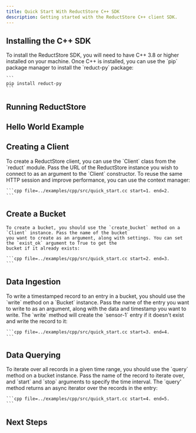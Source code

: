 ```yaml
---
title: Quick Start With ReductStore C++ SDK
description: Getting started with the ReductStore C++ client SDK.
---
```



<head>
    <link rel="canonical" href="https://www.reduct.store/docs/getting-started/with-C++"/>
</head>

<Intro language="C++" repository="reduct-py"/>

## Installing the C++ SDK

<InstallSdk>
    To install the ReductStore SDK, you will need to have C++ 3.8 or higher installed on your machine. Once C++ is
    installed, you can use the `pip` package manager to install the `reduct-py` package:

    ```
    pip install reduct-py
    ```
</InstallSdk>

## Running ReductStore

<RunReductStore/>

## Hello World Example

<UsingSdkSection example={QuickStart} language="cpp"/>

## Creating a Client

<CreateClientSection>
    To create a ReductStore client, you can use the `Client` class from the `reduct` module. Pass the URL of the
    ReductStore instance you wish to connect to as an argument to the `Client` constructor. To reuse the same HTTP
    session and improve performance, you can use the context manager:

    ```cpp file=../examples/cpp/src/quick_start.cc start=1. end=2.
    ```
</CreateClientSection>

## Create a Bucket

<CreateBucketSection>

    To create a bucket, you should use the `create_bucket` method on a `Client` instance. Pass the name of the bucket
    you want to create as an argument, along with settings. You can set the `exist_ok` argument to True to get the
    bucket if it already exists:

    ```cpp file=../examples/cpp/src/quick_start.cc start=2. end=3.
    ```
</CreateBucketSection>

## Data Ingestion

<DataIngestionSection>
    To write a timestamped record to an entry in a bucket, you should use the `write` method on a `Bucket` instance.
    Pass the name of the entry you want to write to as an argument, along with the data and timestamp you want to write.
    The `write` method will create the `sensor-1` entry if it doesn't exist and write the record to it:

    ```cpp file=../examples/cpp/src/quick_start.cc start=3. end=4.
    ```
</DataIngestionSection>

## Data Querying

<DataQueryingSection>
    To iterate over all records in a given time range, you should use the `query` method on a bucket instance. Pass the
    name of the record to iterate over, and `start` and `stop` arguments to specify the time interval. The `query'
    method
    returns an async iterator over the records in the entry:

    ```cpp file=../examples/cpp/src/quick_start.cc start=4. end=5.
    ```
</DataQueryingSection>

## Next Steps

<NextStep/>